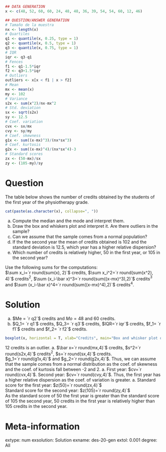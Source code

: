 
```r
## DATA GENERATION
x <- c(48, 52, 60, 60, 24, 48, 48, 36, 39, 54, 54, 60, 12, 46)

## QUESTION/ANSWER GENERATION
# Tamaño de la muestra
nx <- length(x)
# Quartiles
q1 <- quantile(x, 0.25, type = 1)
q2 <- quantile(x, 0.5, type = 1)
q3 <- quantile(x, 0.75, type = 1)
# IQR
iqr <- q3-q1
# Fences
f1 <- q1-1.5*iqr
f2 <- q3+1.5*iqr
# Outliers
outliers <- x[x < f1 | x > f2]
# Mean
mx <- mean(x)
my <- 102
# Variance
s2x <- sum(x^2)/nx-mx^2
# Std. deviation
sx <- sqrt(s2x)
sy <- 12.5
# Coef. variation
cvx <- sx/mx
cvy <- sy/my
# Coef. skewness
g1x <- sum((x-mx)^3)/(nx*sx^3)
# Coef. kurtosis
g2x <- sum((x-mx)^4)/(nx*sx^4)-3
# Standard scores
zx <- (50-mx)/sx
zy <- (105-my)/sy
```

Question
========
The table below shows the number of credits obtained by the students of the first year of the physiotherapy grade.

```r
cat(paste(as.character(x), collapse=", "))
```

a. Compute the median and the mode and interpret them.
a. Draw the box and whiskers plot and interpret it. Are there outliers in the sample?
a. Can we assume that the sample comes from a normal population?
a. If the the second year the mean of credits obtained is $102$ and the standard deviation is $12.5$, which year has a higher relative dispersion?
a. Which number of credits is relatively higher, 50 in the first year, or 105 in the second year?


Use the following sums for the computations:   
$\sum x_i=`r round(sum(x), 2)`$ credits, $\sum x_i^2=`r round(sum(x^2), 4)`$ credits$^2$, $\sum (x_i-\bar x)^3=`r round(sum((x-mx)^3),2)`$ credits$^3$ and $\sum (x_i-\bar x)^4=`r round(sum((x-mx)^4),2)`$ credits$^4$.  

Solution
========
a. $Me = `r q2`$ credits and $Mo = 48$ and $60$ credits.
a. $Q_1= `r q1`$ credits, $Q_3= `r q3`$ credits, $IQR=`r iqr`$ credits,  $f_1= `r f1`$ credits and  $f_2= `r f2`$ credits.
```r
boxplot(x, horizontal = T, xlab="Credits", main="Box and whisker plot of the distribution of credits")
```

12 credits is an outlier. 
a. $\bar x=`r round(mx,4)`$ credits, $s^2=`r round(s2x,4)`$ credits$^2$, $s=`r round(sx,4)`$ credits.  
$g_1=`r round(g1x,4)`$ and $g_2=`r round(g2x,4)`$. Thus, we can assume that the sample comes from a normal distribution as the coef. of skewness and the coef. of kurtosis fall between -2 and 2.
a. First year: $cv=`r round(cvx,4)`$. Second year: $cv=`r round(cvy,4)`$. Thus, the first year has a higher relative dispersion as the coef. of variation is greater.
a. Standard score for the first year: $z(50)=`r round(zx,4)`$  
Standard score for the second year: $z(105)=`r round(zy,4)`$  
As the standard score of $50$ the first year is greater than the standard score of $105$ the second year, 50 credits in the first year is relatively higher than 105 credits in the second year.

Meta-information 
================
extype: num
exsolution: Solution
exname: des-20-gen
extol: 0.001
degree: All
 
